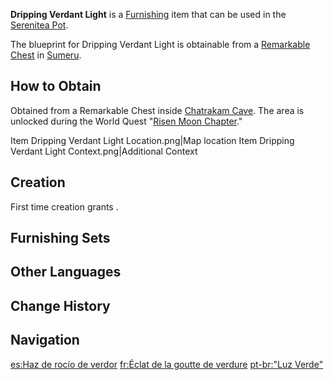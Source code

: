 {{Furnishing Infobox
|id             = 360420
|image          = Item Dripping Verdant Light.png
|category       = Landscape
|subcategory    = Lighting
|quality        = 3
|adeptal_energy = 60
|load           = 85
|reduced_load   = 74
|description    = A twin-model streetlamp that is suitable for being placed in the many varied environments that one may encounter in the rainforest. The lamp pole adopts a spliced design. By adjusting the angle between the two lamp-pole sections, the height of the whole streetlamp can be changed to stop them from being blocked by either branches or rocks. The lamps hanging at the end of the poles are filled with phosphorescent plant parts that have mild colors and which are safe and stable, thus making the lamps easy to maintain.
|blueprint      = Remarkable Chest
|source1        = 
}}
'''Dripping Verdant Light''' is a [[Furnishing]] item that can be used in the [[Serenitea Pot]].

The blueprint for Dripping Verdant Light is obtainable from a [[Remarkable Chest]] in [[Sumeru]].

==How to Obtain==
Obtained from a Remarkable Chest inside [[Chatrakam Cave]]. The area is unlocked during the World Quest "[[Risen Moon Chapter]]."
<gallery>
Item Dripping Verdant Light Location.png|Map location
Item Dripping Verdant Light Context.png|Additional Context
</gallery>

==Creation==
First time creation grants {{Item|Trust|24|x=60}}.
{{Recipe
|type = Creation
|time = 14h
|Adhigama Wood = 8
|Iron Chunk = 4
|sort = Adhigama Wood;Iron Chunk
}}

==Furnishing Sets==
{{Craft Usage|type=Furnishing Set}}

==Other Languages==
{{Other Languages
|default_hidden = 1
|en      = Dripping Verdant Light
|zhs     = 「滴翠之光」
|zhs_rm  = "Dīcuì zhī Guāng"
|zht     = 「滴翠之光」
|zht_rm  = "Dīcuì zhī Guāng"
|ja      = 「翠が滴る光」
|ja_rm   = "Midori ga Shitataru Hikari"{{Assumed}}
|ko      = 「새파란 빛」
|es      = Haz de rocío de verdor
|fr      = Éclat de la goutte de verdure
|ru      = Сияние зелёной капли
|th      = "แสงแห่งความเขียวขจี"
|th_rm   = 
|vi      = Ánh Sáng Xanh Rờn
|de      = „Tropfend grünes Licht“
|id      = Cahaya Tetesan Hijau
|pt      = "Luz Verde"
|tr      = Damlayan Yeşil Işık
|it      = Lampione Stilla smeraldina
}}

==Change History==
{{Change History|3.0}}

==Navigation==
{{Furnishing Navbox|exterior}}

[[es:Haz de rocío de verdor]]
[[fr:Éclat de la goutte de verdure]]
[[pt-br:"Luz Verde"]]